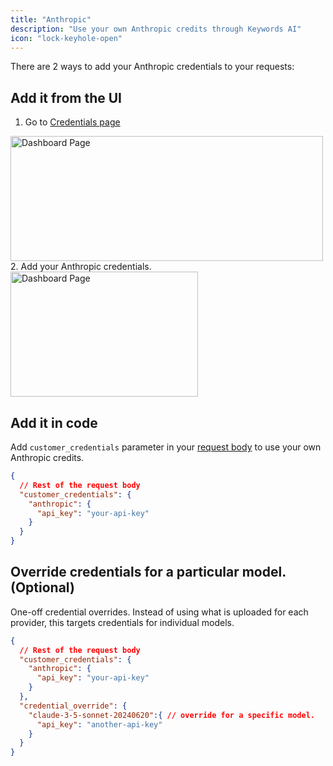 ```yaml
---
title: "Anthropic"
description: "Use your own Anthropic credits through Keywords AI"
icon: "lock-keyhole-open"
---
```


There are 2 ways to add your Anthropic credentials to your requests:
## Add it from the UI
1. Go to [Credentials page](https://platform.keywordsai.co/platform/api/credentials)
<img height="200" width="500"  src="/images/bring-own-key.png" alt="Dashboard Page"/>
2. Add your Anthropic credentials.
<img height="200" width="300"  src="/images/providers/anthropic.png" alt="Dashboard Page"/>

## Add it in code

Add `customer_credentials` parameter in your [request body](/api-endpoints/proxy-endpoints/chat-completions) to use your own Anthropic credits.

```json
{
  // Rest of the request body
  "customer_credentials": {
    "anthropic": {
      "api_key": "your-api-key"
    }
  }
}
```

## Override credentials for a particular model. (Optional)
One-off credential overrides. Instead of using what is uploaded for each provider, this targets credentials for individual models.
```json
{
  // Rest of the request body
  "customer_credentials": {
    "anthropic": {
      "api_key": "your-api-key"
    }
  },
  "credential_override": {
    "claude-3-5-sonnet-20240620":{ // override for a specific model.
      "api_key": "another-api-key"
    }
  }
}
```
